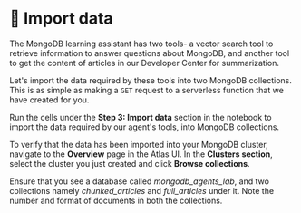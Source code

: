 # 👐 Import data

The MongoDB learning assistant has two tools- a vector search tool to retrieve information to answer questions about MongoDB, and another tool to get the content of articles in our Developer Center for summarization.

Let's import the data required by these tools into two MongoDB collections. This is as simple as making a `GET` request to a serverless function that we have created for you.

Run the cells under the **Step 3: Import data** section in the notebook to import the data required by our agent's tools, into MongoDB collections.

To verify that the data has been imported into your MongoDB cluster, navigate to the **Overview** page in the Atlas UI. In the **Clusters section**, select the cluster you just created and click **Browse collections**.

<Screenshot url="https://cloud.mongodb.com" src="img/screenshots/50-agent-tools/3-import-data/1-browse-collections.png" alt="Browse collections" />

Ensure that you see a database called _mongodb_agents_lab_, and two collections namely _chunked_articles_ and _full_articles_ under it. Note the number and format of documents in both the collections.

<Screenshot url="https://cloud.mongodb.com" src="img/screenshots/50-agent-tools/3-import-data/2-chunked-collection.png" alt="Chunked collection" />

<Screenshot url="https://cloud.mongodb.com" src="img/screenshots/50-agent-tools/3-import-data/3-full-collection.png" alt="Full collection" />
